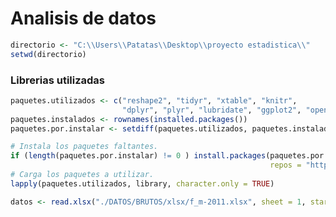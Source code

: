 Analisis de datos
========================================================





```r

directorio <- "C:\\Users\\Patatas\\Desktop\\proyecto estadistica\\"
setwd(directorio)

```



### Librerias utilizadas
```r
paquetes.utilizados <- c("reshape2", "tidyr", "xtable", "knitr", 
                         "dplyr", "plyr", "lubridate", "ggplot2", "openxlsx")
paquetes.instalados <- rownames(installed.packages())
paquetes.por.instalar <- setdiff(paquetes.utilizados, paquetes.instalados)

# Instala los paquetes faltantes.
if (length(paquetes.por.instalar) != 0 ) install.packages(paquetes.por.instalar, 
                                                          repos = "http://cran.us.r-project.org")
# Carga los paquetes a utilizar.
lapply(paquetes.utilizados, library, character.only = TRUE)
```


```r
datos <- read.xlsx("./DATOS/BRUTOS/xlsx/f_m-2011.xlsx", sheet = 1, startRow = 1, colNames = TRUE, rows = c(1:33), skipEmptyRows = TRUE, rowNames = FALSE, detectDates = FALSE,cols = c(1:10))
```

